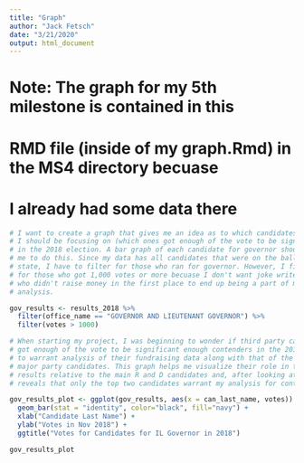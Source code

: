 ```yaml
---
title: "Graph"
author: "Jack Fetsch"
date: "3/21/2020"
output: html_document
---
```


# Note: The graph for my 5th milestone is contained in this 
# RMD file (inside of my graph.Rmd) in the MS4 directory becuase 
# I already had some data there


```r

# I want to create a graph that gives me an idea as to which candidates 
# I should be focusing on (which ones got enough of the vote to be significant) 
# in the 2018 election. A bar graph of each candidate for governor should allow 
# me to do this. Since my data has all candidates that were on the ballot in the 
# state, I have to filter for those who ran for governor. However, I filter out 
# for those who got 1,000 votes or more becuase I don't want joke write-in candidates
# who didn't raise money in the first place to end up being a part of my fundraiisng
# analysis.

gov_results <- results_2018 %>%
  filter(office_name == "GOVERNOR AND LIEUTENANT GOVERNOR") %>%
  filter(votes > 1000)
```


```r

# When starting my project, I was beginning to wonder if third party candidates
# got enough of the vote to be significant enough contenders in the 2018 election
# to warrant analysis of their fundraising data along with that of the two
# major party candidates. This graph helps me visualize their role in the
# results relative to the main R and D candidates and, after looking at it, 
# reveals that only the top two candidates warrant my analysis for contributions.

gov_results_plot <- ggplot(gov_results, aes(x = can_last_name, votes)) + 
  geom_bar(stat = "identity", color="black", fill="navy") +
  xlab("Candidate Last Name") +
  ylab("Votes in Nov 2018") +
  ggtitle("Votes for Candidates for IL Governor in 2018") 

gov_results_plot
```